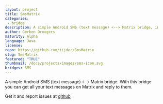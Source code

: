```yaml
---
layout: project
title: SmsMatrix
categories: 
 - bridge
description: A simple Android SMS (text message) <--> Matrix bridge, implemented as a bot
author: Gerben Droogers
maturity: Alpha
language: Java
license: 
repo: https://github.com/tijder/SmsMatrix
slug: SmsMatrix
featured: "TRUE"
thumbnail: /docs/projects/images/sms-icon.svg
bridges: SMS
---
```


A simple Android SMS (text message) <--> Matrix bridge. With this bridge you can get all your text messages on Matrix and reply to them.

Get it and report issues at [github](https://github.com/tijder/SmsMatrix)
